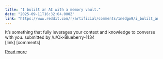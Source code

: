 ```yaml
---
title: "I bulilt an AI with a memory vault."
date: "2025-09-11T16:32:04.000Z"
link: "https://www.reddit.com/r/artificial/comments/1nedgo9/i_bulilt_an_ai_with_a_memory_vault/"
---
```


It’s something that fully leverages your context and knowledge to converse with you.
    submitted by    /u/Ok-Blueberry-1134  
 [link]   [comments]

[Read more](https://www.reddit.com/r/artificial/comments/1nedgo9/i_bulilt_an_ai_with_a_memory_vault/)
